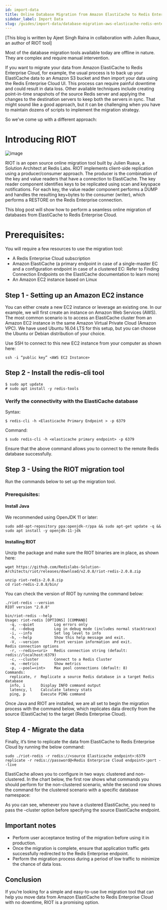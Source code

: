 ```yaml
---
id: import-data
title: Online Database Migration from Amazon ElastiCache to Redis Enterprise Cloud using RIOT
sidebar_label: Import Data
slug: /guides/import-data/database-migration-aws-elasticache-redis-enterprise-cloud
---
```


[This blog is written by Ajeet Singh Raina in collaboration with Julien Ruaux, an author of RIOT tool]

Most of the database migration tools available today are offline in nature. They are complex and require manual intervention. 

If you want to migrate your data from Amazon ElastiCache to Redis Enterprise Cloud, for example, the usual process is to back up your ElastiCache data to an Amazon S3 bucket and then import your data using the Redis Enterprise Cloud UI. This process can require painful downtime and could result in data loss. Other available techniques include creating point-in-time snapshots of the source Redis server and applying the changes to the destination servers to keep both the servers in sync. That might sound like a good approach, but it can be challenging when you have to maintain dozens of scripts to implement the migration strategy. 

So we’ve come up with a different approach:

# Introducing RIOT 

![image](../../../static/img/ajeet-riot-blog-1.png)

RIOT is an open source online migration tool built by Julien Ruaux, a Solution Architect at Redis Labs. RIOT implements client-side replication using a producer/consumer approach. The producer is the combination of the key and value readers that have a connection to ElastiCache. The key reader component identifies keys to be replicated using scan and keyspace notifications. For each key, the value reader component performs a DUMP and handles the resulting key+bytes to the consumer (writer), which performs a RESTORE on the Redis Enterprise connection.


This blog post will show how to perform a seamless online migration of databases from ElastiCache to Redis Enterprise Cloud.


# Prerequisites:

You will require a few resources to use the migration tool:

- A Redis Enterprise Cloud subscription
- Amazon ElastiCache (a primary endpoint in case of a single-master EC and a configuration endpoint in case of a clustered EC: Refer to Finding Connection Endpoints on the ElastiCache documentation to learn more)
- An Amazon EC2 instance based on Linux


## Step 1 - Setting up an Amazon EC2 instance

You can either create a new EC2 instance or leverage an existing one. In our example, we will first create an instance on Amazon Web Services (AWS). The most common scenario is to access an ElastiCache cluster from an Amazon EC2 instance in the same Amazon Virtual Private Cloud (Amazon VPC). We have used Ubuntu 16.04 LTS for this setup, but you can choose the Ubuntu or Debian distribution of your choice.

Use SSH to connect to this new EC2 instance from your computer as shown here:

```
ssh -i “public key” <AWS EC2 Instance>
```

## Step 2 - Install the redis-cli tool 
```
$ sudo apt update
# sudo apt install -y redis-tools
```

###  Verify the connectivity with the ElastiCache database

Syntax:

```
$ redis-cli -h <Elasticache Primary Endpoint > -p 6379
```

Command:

```
$ sudo redis-cli -h <elasticache primary endpoint> -p 6379
```

Ensure that the above command allows you to connect to the remote Redis database successfully. 

## Step 3 - Using the RIOT migration tool

Run the commands below to set up the migration tool. 

### Prerequisites: 

#### Install Java

We recommended using OpenJDK 11 or later:

```
sudo add-apt-repository ppa:openjdk-r/ppa && sudo apt-get update -q && sudo apt install -y openjdk-11-jdk
```

#### Installing RIOT 

Unzip the package and make sure the RIOT binaries are in place, as shown here:

```
wget https://github.com/Redislabs-Solution-Architects/riot/releases/download/v2.0.8/riot-redis-2.0.8.zip
```


```
unzip riot-redis-2.0.8.zip
cd riot-redis-2.0.8/bin/
```

You can check the version of RIOT by running the command below:

```
./riot-redis --version
RIOT version "2.0.8"
```


```
bin/riot-redis --help
Usage: riot-redis [OPTIONS] [COMMAND]
  -q, --quiet         Log errors only
  -d, --debug         Log in debug mode (includes normal stacktrace)
  -i, --info          Set log level to info
  -h, --help          Show this help message and exit.
  -V, --version       Print version information and exit.
Redis connection options
  -r, --redis=<uri>   Redis connection string (default: redis://localhost:6379)
  -c, --cluster       Connect to a Redis Cluster
  -m, --metrics       Show metrics
  -p, --pool=<int>    Max pool connections (default: 8)
Commands:
  replicate, r  Replicate a source Redis database in a target Redis database
  info, i       Display INFO command output
  latency, l    Calculate latency stats
  ping, p       Execute PING command
````

Once Java and RIOT are installed, we are all set to begin the migration process with the command below, which replicates data directly from the source (ElastiCache) to the target (Redis Enterprise Cloud).


## Step 4 - Migrate the data

Finally, it’s time to replicate the data from ElastiCache to Redis Enterprise Cloud by running the below command:

```
sudo ./riot-redis -r redis://<source Elasticache endpoint>:6379 replicate -r redis://password@<Redis Enterprise Cloud endpoint>:port --live
```

ElastiCache allows you to configure in two ways: clustered and non-clustered. In the chart below, the first row shows what commands you should perform for the non-clustered scenario, while the second row shows the command for the clustered scenario with a specific database namespace:


As you can see, whenever you have a clustered ElastiCache, you need to pass the –cluster option before specifying the source ElastiCache endpoint.

## Important notes

- Perform user acceptance testing of the migration before using it in production.
- Once the migration is complete, ensure that application traffic gets successfully redirected to the Redis Enterprise endpoint.
- Perform the migration process during a period of low traffic to minimize the chance of data loss.

## Conclusion

If you’re looking for a simple and easy-to-use live migration tool that can help you move data from Amazon ElastiCache to Redis Enterprise Cloud with no downtime, RIOT is a promising option.
